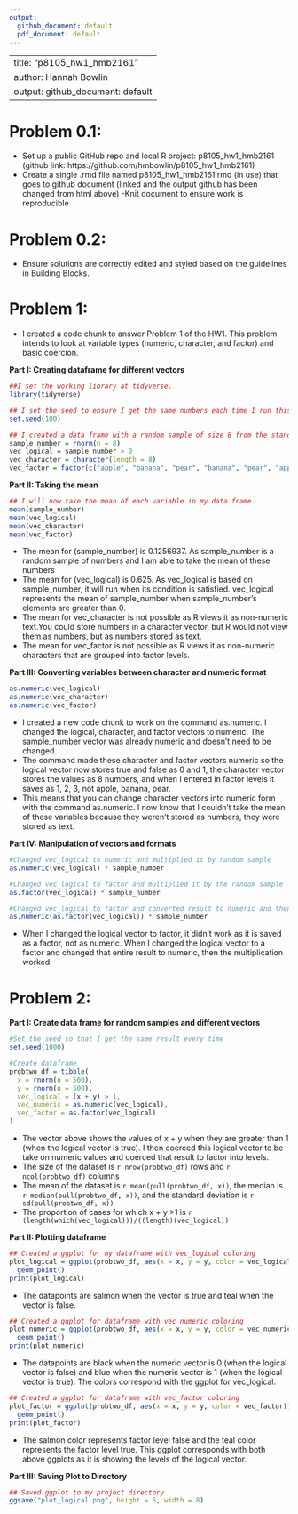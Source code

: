 ```yaml
---
output:
  github_document: default
  pdf_document: default
---
```


--------------------------------------------------------------------------------
title: "p8105_hw1_hmb2161"
author: Hannah Bowlin
output: github_document: default 
--------------------------------------------------------------------------------

# Problem 0.1:

* Set up a public GitHub repo and local R project: p8105_hw1_hmb2161 (github link: https://github.com/hmbowlin/p8105_hw1_hmb2161) 
* Create a single .rmd file named p8105_hw1_hmb2161.rmd (in use) that goes to github document (linked and the output github has been changed from html above)
-Knit document to ensure work is reproducible

# Problem 0.2:

* Ensure solutions are correctly edited and styled based on the guidelines in Building Blocks.

# Problem 1:

* I created a code chunk to answer Problem 1 of the HW1. This problem intends to look at variable types (numeric, character, and factor) and basic coercion.

**Part I: Creating dataframe for different vectors** 
```r
##I set the working library at tidyverse.
library(tidyverse)

## I set the seed to ensure I get the same numbers each time I run this code.
set.seed(100)

## I created a data frame with a random sample of size 8 from the standard normal distribution, a logical vector showing if the elements in the sample are greater than zero (it will return "false" if it doesn't satisfy this condition), a character vector that is 8 elements long with three different factors apple, pear, and banana.
sample_number = rnorm(n = 8)
vec_logical = sample_number > 0
vec_character = character(length = 8)
vec_factor = factor(c("apple", "banana", "pear", "banana", "pear", "apple", "apple", "pear"))
```

**Part II: Taking the mean**
```r
## I will now take the mean of each variable in my data frame. 
mean(sample_number)
mean(vec_logical)
mean(vec_character)
mean(vec_factor)
```
* The mean for (sample_number) is 0.1256937. As sample_number is a random sample of numbers and I am able to take the mean of these numbers
* The mean for (vec_logical) is 0.625. As vec_logical is based on sample_number, it will run when its condition is satisfied. vec_logical represents the mean of sample_number when sample_number's elements are greater than 0.
* The mean for vec_character is not possible as R views it as non-numeric text.You could store numbers in a character vector, but R would not view them as numbers, but as numbers stored as text.
* The mean for vec_factor is not possible as R views it as non-numeric characters that are grouped into factor levels.

**Part III: Converting variables between character and numeric format**
```r
as.numeric(vec_logical)
as.numeric(vec_character)
as.numeric(vec_factor)
```
* I created a new code chunk to work on the command as.numeric. I changed the logical, character, and factor vectors to numeric. The sample_number vector was already numeric and doesn't need to be changed. 
* The command made these character and factor vectors numeric so the logical vector now stores true and false as 0 and 1, the character vector stores the values as 8 numbers, and when I entered in factor levels it saves as 1, 2, 3, not apple, banana, pear.
* This means that you can change character vectors into numeric form with the command as.numeric. I now know that I couldn't take the mean of these variables because they weren't stored as numbers, they were stored as text.

**Part IV: Manipulation of vectors and formats**
```r
#Changed vec_logical to numeric and multiplied it by random sample
as.numeric(vec_logical) * sample_number 

#Changed vec_logical to factor and multiplied it by the random sample
as.factor(vec_logical) * sample_number

#Changed vec_logical to factor and converted result to numeric and then multipled it by the random sample
as.numeric(as.factor(vec_logical)) * sample_number
```

* When I changed the logical vector to factor, it didn't work as it is saved as a factor, not as numeric. When I changed the logical vector to a factor and changed that entire result to numeric, then the multiplication worked. 

# Problem 2:

**Part I: Create data frame for random samples and different vectors**
```r
#Set the seed so that I get the same result every time 
set.seed(1000)

#Create dataframe 
probtwo_df = tibble(
  x = rnorm(n = 500),
  y = rnorm(n = 500),
  vec_logical = (x + y) > 1,
  vec_numeric = as.numeric(vec_logical),
  vec_factor = as.factor(vec_logical)
) 
```

* The vector above shows the values of x + y when they are greater than 1 (when the logical vector is true). I then coerced this logical vector to be take on numeric values and coerced that result to factor into levels.
* The size of the dataset is `r nrow(probtwo_df)` rows and `r ncol(probtwo_df)` columns
* The mean of the dataset is `r mean(pull(probtwo_df, x))`, the median is `r median(pull(probtwo_df, x))`, and the standard deviation is `r sd(pull(probtwo_df, x))`
* The proportion of cases for which x + y >1 is `r (length(which(vec_logical)))/((length)(vec_logical))`

**Part II: Plotting dataframe**
```r
## Created a ggplot for my dataframe with vec_logical coloring
plot_logical = ggplot(probtwo_df, aes(x = x, y = y, color = vec_logical)) +
  geom_point()
print(plot_logical)
```

* The datapoints are salmon when the vector is true and teal when the vector is false.

```r
## Created a ggplot for dataframe with vec_numeric coloring
plot_numeric = ggplot(probtwo_df, aes(x = x, y = y, color = vec_numeric)) +
  geom_point()
print(plot_numeric)
```

* The datapoints are black when the numeric vector is 0 (when the logical vector is false) and blue when the numeric vector is 1 (when the logical vector is true). The colors correspond with the ggplot for vec_logical.

```r
## Created a ggplot for dataframe with vec_factor coloring
plot_factor = ggplot(probtwo_df, aes(x = x, y = y, color = vec_factor)) +
  geom_point()
print(plot_factor)
```

* The salmon color represents factor level false and the teal color represents the factor level true. This ggplot corresponds with both above ggplots as it is showing the levels of the logical vector.

**Part III: Saving Plot to Directory** 
```r
## Saved ggplot to my project directory
ggsave("plot_logical.png", height = 6, width = 8)
```


